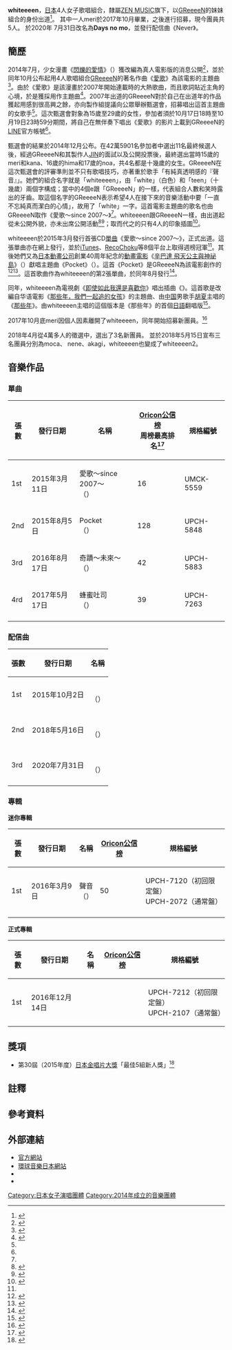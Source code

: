 {{lowercase}}
{{藝人
|姓名 = Days no mo
|類型 = 組合
|圖片 = 
|圖片尺寸 = 
|圖片簡介 = 
|暱稱 = 
|職業 = 
|語言 = [[日語|日語]]
|音樂類型 = [[J-POP|日本流行音樂]]
|出道地點 = [[日本|日本]]
|出道作 = 
|出道日期 = 2014年至今
|代表作 = 
|活躍年代 = 
|唱片公司 = [[環球音樂_(日本)|ZEN MUSIC]]
|經紀公司 = High speed Boyz Inc.
|官方網站 = [http://whiteeeen.com/ 官方網站]
|相關團體 = [[GReeeeN|GReeeeN]]
|獎項 = 
|IMDb = 
|現任成員 =moca<br>nene<br>akagi<br>Fu-ka<br>Mizuki<br>
|過往成員 =  meri<br>kana<br>hima<br>meri<br>noa<br>
|音樂專輯 = 
|電影 = 
|電視節目 = 
|舞台劇 = 
|書籍 = 
}}
'''whiteeeen'''，[[日本|日本]]4人女子歌唱組合，隸屬[[環球音樂_(日本)|ZEN MUSIC]]旗下，以[[GReeeeN|GReeeeN]]的妹妹組合的身份出道<ref>{{cite web |url=http://www.hochi.co.jp/entertainment/20150227-OHT1T50012.html |language=ja |script-title=ja:ＧＲｅｅｅｅＮ妹分「ｗｈｉｔｅｅｅｅｎ」、愛唄カバー！目標はレコ大新人賞 |publisher=[[體育報知|體育報知]] |date=2015-02-27 |accessdate=2015-10-04 |deadurl=yes |archiveurl=https://web.archive.org/web/20151005021527/http://www.hochi.co.jp/entertainment/20150227-OHT1T50012.html |archivedate=2015-10-05 }}</ref>。
其中一人meri於2017年10月畢業，之後進行招募，現今團員共5人。
於2020年 7月31日改名為'''Days no mo'''，並發行配信曲《Never》。

== 簡歷 ==
2014年7月，少女漫畫《[[閃爍的愛情|閃爍的愛情]]》（{{lang|ja|ストロボ・エッジ}}）獲改編為真人電影版的消息公開<ref>{{cite web |url=http://www.cinematoday.jp/page/N0064589 |language=ja |script-title=ja:人気漫画「ストロボ・エッジ」が実写映画化！ |publisher=Cinematoday |date=2014-07-11 |accessdate=2015-10-04 |archive-date=2016-03-04 |archive-url=https://web.archive.org/web/20160304110759/http://www.cinematoday.jp/page/N0064589 }}</ref>，並於同年10月公布起用4人歌唱組合[[GReeeeN|GReeeeN]]的著名作曲《[[愛歌|愛歌]]》為該電影的主題曲<ref name="Cinematoday20141009">{{cite web |url=http://www.cinematoday.jp/page/N0067096 |language=ja |script-title=ja:福士蒼汰＆有村架純『ストロボ・エッジ』、主題歌歌手を公募！曲はGReeeeNの「愛唄」!! |publisher=Cinematoday |date=2014-10-09 |accessdate=2015-10-04 |archive-date=2016-03-04 |archive-url=https://web.archive.org/web/20160304114142/http://www.cinematoday.jp/page/N0067096 }}</ref>。由於《愛歌》是該漫畫於2007年開始連載時的大熱歌曲，而且歌詞貼近主角的心境，於是獲採用作主題曲<ref name="Cinematoday20141211">{{cite web |url=http://www.cinematoday.jp/page/N0068952 |language=ja |script-title=ja:映画『ストロボ・エッジ』GReeeeNが選ぶ主題歌歌手が決定！4人組10代女子「whiteeeen」！ |publisher=Cinematoday |date=2014-12-11 |accessdate=2015-10-04 |archive-date=2016-03-04 |archive-url=https://web.archive.org/web/20160304203805/http://www.cinematoday.jp/page/N0068952 }}</ref>。2007年出道的GReeeeN對於自己在出道年的作品獲起用感到很高興之餘，亦向製作組提議向公眾舉辦甄選會，招募唱出這首主題曲的女歌手<ref name="Cinematoday20141009" />。這次甄選會對象為15歲至29歲的女性，參加者須於10月17日18時至10月19日23時59分期間，將自己在無伴奏下唱出《愛歌》的影片上載到GReeeeN的[[LINE_(應用程式)|LINE]]官方帳號<ref name="Cinematoday20141009" />。

甄選會的結果於2014年12月公布。在42萬5901名參加者中選出11名最終候選人後，經過GReeeeN和其製作人[[JIN_(音樂人)|JIN]]的面試以及公開投票後，最終選出當時15歲的meri和kana、16歲的hima和17歲的noa，共4名都是十幾歲的女生。GReeeeN在這次甄選會的評審準則並不只有歌唱技巧，亦著重於歌手「有純真透明感的『聲音』」。她們的組合名字就是「whiteeeen」，由「white」（白色）和「teen」（十幾歲）兩個字構成；當中的4個e跟「GReeeeN」的一樣，代表組合人數和笑時露出的牙齒。取這個名字的GReeeeN表示希望4人在接下來的音樂活動中要「一直不忘純真而潔白的心情」，故用了「white」一字。這首電影主題曲的歌名也由GReeeeN取作《愛歌～since 2007～》<ref name="Cinematoday20141211" />。whiteeeen跟GReeeeN一樣，由出道起從未公開外貌，亦未出席公開活動<ref name="E-TALENTBANK">{{cite web |url=http://e-talentbank.co.jp/news/9532/ |language=ja |script-title=ja:whiteeeen、レコチョクアワード月間最優秀楽曲賞4月度シングル月間1位に！新曲「ポケット」の試聴もスタート |publisher=E-TALENTBANK |date=2015-05-19 |accessdate=2015-10-04 |archive-date=2020-10-21 |archive-url=https://web.archive.org/web/20201021221720/https://e-talentbank.co.jp/news/9532/ }}</ref><ref>{{cite web |url=http://www.musicman-net.com/artist/44963.html |language=ja |script-title=ja:映画「ストロボ・エッジ」主題歌を歌うwhiteeeenのイラストビジュアルが解禁 |publisher=musicman-net |date=2015-03-02 |accessdate=2015-10-04 |archive-date=2016-03-04 |archive-url=https://web.archive.org/web/20160304060053/http://www.musicman-net.com/artist/44963.html }}</ref>；取而代之的只有4人的印象插圖<ref>{{cite web |url=http://www.barks.jp/news/?id=1000113141 |language=ja |script-title=ja:whiteeeen、イラストビジュアル公開 |publisher=BARKS |date=2015-02-27 |accessdate=2015-10-04 |archive-date=2016-03-04 |archive-url=https://web.archive.org/web/20160304094458/http://www.barks.jp/news/?id=1000113141 }}</ref>。

whiteeeen於2015年3月發行首張CD[[單曲|單曲]]《愛歌～since 2007～》，正式出道。這張單曲亦在網上發行，並於[[iTunes_Store|iTunes]]、[[RecoChoku|RecoChoku]]等8個平台上取得週榜冠軍<ref name="E-TALENTBANK" />。其後她們又為[[日本動畫公司|日本動畫公司]]創業40周年紀念的[[動畫電影|動畫電影]]《[[辛巴達_飛天公主與神祕島|辛巴達 飛天公主與神祕島]]》（{{lang|ja|シンドバッド 空とぶ姫と秘密の島}}）獻唱主題曲《Pocket》（{{lang|ja|ポケット}}）。這首《Pocket》是GReeeeN為該電影創作的<ref>{{cite web |url=http://www.oricon.co.jp/news/2051996/full/ |language=ja |script-title=ja:whiteeeenの新曲はGReeeeN書き下ろし アニメ映画の主題歌に決定 |publisher=[[Oricon|Oricon]] |date=2015-04-23 |accessdate=2015-10-04 |archive-date=2019-02-18 |archive-url=https://web.archive.org/web/20190218093415/https://www.oricon.co.jp/news/2051996/full/ }}</ref><ref>{{cite web |url=http://natalie.mu/music/news/145155 |language=ja |script-title=ja:GReeeeNプロデュースwhiteeeen、日アニ40周年作で再び映画主題歌 |publisher=[[Natalie_(網站)|Natalie]] |date=2015-04-23 |accessdate=2015-10-04 |archive-date=2016-03-04 |archive-url=https://web.archive.org/web/20160304115413/http://natalie.mu/music/news/145155 }}</ref>。這首歌曲作為whiteeeen的第2張單曲，於同年8月發行<ref>{{cite web |url=http://natalie.mu/music/news/150616 |language=ja |script-title=ja:whiteeeen、アニメ映画主題歌「ポケット」をシングル化 |publisher=[[Natalie_(網站)|Natalie]] |date=2015-06-15 |accessdate=2015-10-04 |archive-date=2016-03-04 |archive-url=https://web.archive.org/web/20160304113145/http://natalie.mu/music/news/150616 }}</ref>。

同年，whiteeeen為電視劇《[[即使如此我還是喜歡你|即使如此我還是喜歡你]]》{{NoteTag|日本電視劇《[[即使如此我還是喜歡你|即使如此我還是喜歡你]]》也是改編自台灣作品。台灣編劇作家[[徐譽庭|徐譽庭]]所著的小說《[[馬子們！寫給曾經被我愛過傷害過的你們|馬子們！寫給曾經被我愛過傷害過的你們]]》在日本被改編成漫畫，後因漫畫大受歡迎而獲[[富士電視台|富士電視台]]改編成電視劇<ref>{{cite web |url=http://www.cna.com.tw/news/amov/201508150018-1.aspx |language= |title=馬子們改編日劇 大尺度嚇到小出惠介 |publisher=中央通訊社 |date=2015-08-15 |accessdate=2015-10-04 |archive-date=2017-09-08 |archive-url=https://web.archive.org/web/20170908111124/http://www.cna.com.tw/news/amov/201508150018-1.aspx }}</ref>。}}唱出插曲《{{lang|ja|あの頃～ジンジンバオヂュオニー～}}》{{NoteTag|「{{lang|ja|ジンジンバオヂュオニー}}」是《那些年》副歌最後一句「緊緊抱著妳」的日語拼音。}}。這首歌是改編自华语電影《[[那些年，我們一起追的女孩|那些年，我們一起追的女孩]]》的主題曲、由[[中国|中国]]男歌手[[胡夏|胡夏]]主唱的《[[那些年|那些年]]》。由whiteeeen主唱的這個版本是《那些年》的首個[[日語|日語]]翻唱版<ref>{{cite web |url=http://www.universal-music.co.jp/whiteeeen/news/2015/09/18 |language=ja |script-title=ja:4夜連続ドラマ「それでも僕は君が好き」挿入歌whiteeeen新曲詳細発表！ |publisher=[[環球音樂_(日本)|環球音樂日本]] |date=2015-09-18 |accessdate=2015-10-04 |archive-date=2016-03-09 |archive-url=https://web.archive.org/web/20160309125657/http://www.universal-music.co.jp/whiteeeen/news/2015/09/18 }}</ref>。

2017年10月底meri因個人因素離開了whiteeeen，同年開始招募新團員。<ref>{{cite web |url=http://whiteeeen.com/news/3866.html |language=ja |script-title=ja:【whiteeeenを応援してくださる皆様へ大切なお知らせ】 |publisher=[[whiteeeen_official_site|whiteeeen official site]] |date=2017-10-31 |accessdate=2018-05-20 |archive-date=2021-05-14 |archive-url=https://web.archive.org/web/20210514232845/http://whiteeeen.com/news/3866.html }}</ref>

2018年4月從4萬多人的徵選中，選出了3名新團員。
並於2018年5月15日宣布三名團員分別為moca、 nene、akagi，whiteeeen也變成了whiteeeen2。

== 音樂作品 ==
=== 單曲 ===
{| class="wikitable" style="text-align:center"
|-
! 張數 !! 發行日期 !! 名稱 !! [[Oricon公信榜|Oricon公信榜]]<br>周榜最高排名<ref name="oricon">{{cite web |url=http://www.oricon.co.jp/prof/641487/rank/ |language=ja |script-title=ja:whiteeeenのランキング |publisher=[[Oricon|Oricon]] |date= |accessdate=2016-05-15 |archive-date=2019-02-18 |archive-url=https://web.archive.org/web/20190218093414/https://www.oricon.co.jp/prof/641487/rank/ }}</ref> !! 規格編號
|-
| 1st || 2015年3月11日 || 愛歌～since 2007～<br>（{{lang|ja|愛唄〜since 2007〜}}） || 16 || UMCK-5559
|-
| 2nd || 2015年8月5日 || Pocket<br>（{{lang|ja|ポケット}}） || 128 || UPCH-5848
|-
| 3rd || 2016年8月17日 || 奇蹟～未來～<br>（{{lang|ja|キセキ〜未来へ〜}}） || 42 || UPCH-5883
|-
| 4rd || 2017年5月17日 || 蜂蜜吐司<br>（{{lang|ja|テトテ with GReeeeN}}） || 39 || UPCH-7263
|-
|}

=== 配信曲 ===
{| class="wikitable" style="text-align:center"
|-
! 張數 !! 發行日期 !! 名稱 
|-
| 1st || 2015年10月2日 || <br>（{{lang|ja|あの頃〜ジンジンバオヂュオニー〜}}） 
|-
| 2nd || 2018年5月16日 || <br>（{{lang|ja|ハンブンコ (6人ver.)}}） 
|-
| 3rd || 2020年7月31日 || <br>（{{lang|ja|Never}}） 
|-
|}
=== 專輯 ===
'''迷你專輯'''
{| class="wikitable" style="text-align:center"
|-
! 張數 !! 發行日期 !! 名稱 !! [[Oricon公信榜|Oricon公信榜]] !! 規格編號
|-
| 1st || 2016年3月9日 || 聲音<br>（{{lang|ja|声}}） || 50 || UPCH-7120（初回限定盤）<br />UPCH-2072（通常盤）
|-
|}

'''正式專輯'''
{| class="wikitable" style="text-align:center"
|-
! 張數 !! 發行日期 !! 名稱 !! [[Oricon公信榜|Oricon公信榜]] !! 規格編號
|-
| 1st || 2016年12月14日 || {{lang|ja|ゼロ恋}} ||  || UPCH-7212（初回限定盤）<br />UPCH-2107（通常盤）
|}

== 獎項 ==
* 第30屆（2015年度）[[日本金唱片大獎|日本金唱片大獎]]「最佳5組新人獎」<ref>{{cite web |url=http://www.golddisc.jp/award/30/index.html |language=ja |script-title=ja:第30回日本ゴールドディスク大賞・全受賞作品／アーティスト |publisher=[[日本唱片協會|日本唱片協會]] |date=2016 |accessdate=2016-05-15 |archive-date=2017-06-29 |archive-url=https://web.archive.org/web/20170629052218/http://www.golddisc.jp/award/30/index.html |dead-url=no }}</ref>

== 註釋 ==
<div class="references-small">	
{{NoteFoot}}
</div>

== 參考資料 ==
{{Reflist|2}}

== 外部連結 ==
* [http://whiteeeen.com/ 官方網站] {{Wayback|url=http://whiteeeen.com/ |date=20211231114052 }}{{ja icon}}
* [http://www.universal-music.co.jp/whiteeeen/ 環球音樂日本網站] {{Wayback|url=http://www.universal-music.co.jp/whiteeeen/ |date=20210817112307 }}{{ja icon}}
* {{Twitter|_whiteeeen_|whiteeeen}}
* {{Facebook|whiteeeen|whiteeeen}}

{{GReeeeN}}

[[Category:日本女子演唱團體|Category:日本女子演唱團體]]
[[Category:2014年成立的音樂團體|Category:2014年成立的音樂團體]]